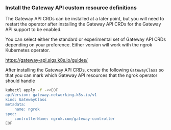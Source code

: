 ### Install the Gateway API custom resource definitions

The Gateway API CRDs can be installed at a later point, but you will need to
restart the operator after installing the Gateway API CRDs for the Gateway API
support to be enabled.

You can select either the standard or experimental set of Gateway API CRDs
depending on your preference. Either version will work with the ngrok Kubernetes
operator.

https://gateway-api.sigs.k8s.io/guides/

After installing the Gateway API CRDs, create the following `GatewayClass` so
that you can mark which Gateway API resources that the ngrok operator should
handle

```bash
kubectl apply -f -<<EOF
apiVersion: gateway.networking.k8s.io/v1
kind: GatewayClass
metadata:
	name: ngrok
spec:
	controllerName: ngrok.com/gateway-controller
EOF
```
